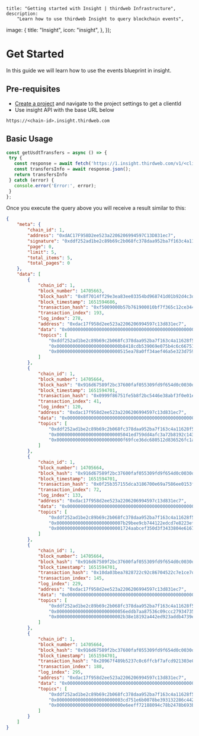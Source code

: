 
	title: "Getting started with Insight | thirdweb Infrastructure",
	description:
		"Learn how to use thirdweb Insight to query blockchain events",
  image: {
    title: "Insight",
    icon: "insight",
  },
});

# Get Started

In this guide we will learn how to use the events blueprint in insight.

## Pre-requisites

- [Create a project](https://thirdweb.com/team) and navigate to the project settings to get a clientId
- Use insight API with the base URL below

```
https://<chain-id>.insight.thirdweb.com
```

## Basic Usage
```typescript
const getUsdtTransfers = async () => {
 try {
   const response = await fetch('https://1.insight.thirdweb.com/v1/<client-id>/events/0xdAC17F958D2ee523a2206206994597C13D831ec7/Transfer(address,address,uint256)?limit=5');
   const transfersInfo = await response.json();
   return transfersInfo
 } catch (error) {
   console.error('Error:', error);
 }
};
```

Once you execute the query above you will receive a result similar to this:

```json
{
    "meta": {
        "chain_id": 1,
        "address": "0xdAC17F958D2ee523a2206206994597C13D831ec7",
        "signature": "0xddf252ad1be2c89b69c2b068fc378daa952ba7f163c4a11628f55a4df523b3ef",
        "page": 0,
        "limit": 5,
        "total_items": 5,
        "total_pages": 0
    },
    "data": [
        {
            "chain_id": 1,
            "block_number": 14705663,
            "block_hash": "0x8f7014ff29e3ea83ee03354bd968741d01b92d4c3ddf02bfa5121465b8240736",
            "block_timestamp": 1651594686,
            "transaction_hash": "0xf5009000b57b761900010bf7f365c12ce34438ac3afdef9778b46055c26353b3",
            "transaction_index": 193,
            "log_index": 278,
            "address": "0xdac17f958d2ee523a2206206994597c13d831ec7",
            "data": "0x0000000000000000000000000000000000000000000000000000000005f5e100",
            "topics": [
                "0xddf252ad1be2c89b69c2b068fc378daa952ba7f163c4a11628f55a4df523b3ef",
                "0x000000000000000000000000b8418cdb539069e075b4c6c6675114879ffd441b",
                "0x000000000000000000000000515ea78a0ff34aef46a5e323d759935e05de4827"
            ]
        },
        {
            "chain_id": 1,
            "block_number": 14705664,
            "block_hash": "0x916d67589f2bc37600faf055309fd9f654d0c0030df35d31c04e22fef8d24ff2",
            "block_timestamp": 1651594701,
            "transaction_hash": "0x0999f86751fe5b8f2bc5446e38abf3f0e01ee1c7ff5ce6288abbea506ac3cebf",
            "transaction_index": 41,
            "log_index": 120,
            "address": "0xdac17f958d2ee523a2206206994597c13d831ec7",
            "data": "0x0000000000000000000000000000000000000000000000000000000014dc9380",
            "topics": [
                "0xddf252ad1be2c89b69c2b068fc378daa952ba7f163c4a11628f55a4df523b3ef",
                "0x0000000000000000000000005041ed759dd4afc3a72b8192c143f72f4724081a",
                "0x0000000000000000000000000f69fce36dc680512d836526fc1abb9cd6bdcdd4"
            ]
        },
        {
            "chain_id": 1,
            "block_number": 14705664,
            "block_hash": "0x916d67589f2bc37600faf055309fd9f654d0c0030df35d31c04e22fef8d24ff2",
            "block_timestamp": 1651594701,
            "transaction_hash": "0x0f25b357155dca3186700e69a7586ee0153f1d7d75304a158aab9be210b31a56",
            "transaction_index": 72,
            "log_index": 133,
            "address": "0xdac17f958d2ee523a2206206994597c13d831ec7",
            "data": "0x0000000000000000000000000000000000000000000000000000000643e6c140",
            "topics": [
                "0xddf252ad1be2c89b69c2b068fc378daa952ba7f163c4a11628f55a4df523b3ef",
                "0x0000000000000000000000007b29bee9cb744122edcd7e8223efcdf8d8d8e0a4",
                "0x0000000000000000000000001724aabcef350d3f3433804e6167d4c4137aab01"
            ]
        },
        {
            "chain_id": 1,
            "block_number": 14705664,
            "block_hash": "0x916d67589f2bc37600faf055309fd9f654d0c0030df35d31c04e22fef8d24ff2",
            "block_timestamp": 1651594701,
            "transaction_hash": "0x10da03bea7828722c92c86704522c7e1ce7dd2947d633ec6c1fb36680cb256e5",
            "transaction_index": 145,
            "log_index": 229,
            "address": "0xdac17f958d2ee523a2206206994597c13d831ec7",
            "data": "0x00000000000000000000000000000000000000000000000000000000163d3a0d",
            "topics": [
                "0xddf252ad1be2c89b69c2b068fc378daa952ba7f163c4a11628f55a4df523b3ef",
                "0x00000000000000000000000056eddb7aa87536c09ccc2793473599fd21a8b17f",
                "0x0000000000000000000000002b38e18192a442ed923addb4739e0a7724945d3c"
            ]
        },
        {
            "chain_id": 1,
            "block_number": 14705664,
            "block_hash": "0x916d67589f2bc37600faf055309fd9f654d0c0030df35d31c04e22fef8d24ff2",
            "block_timestamp": 1651594701,
            "transaction_hash": "0x20967f489b5237c0c6ffcbf7afcd921303e0db9e49382f9dc37809874e674b8b",
            "transaction_index": 188,
            "log_index": 295,
            "address": "0xdac17f958d2ee523a2206206994597c13d831ec7",
            "data": "0x0000000000000000000000000000000000000000000000000000000011b9e2b6",
            "topics": [
                "0xddf252ad1be2c89b69c2b068fc378daa952ba7f163c4a11628f55a4df523b3ef",
                "0x0000000000000000000000003cd751e6b0078be393132286c442345e5dc49699",
                "0x0000000000000000000000000e6eeff72188094c78b2478b693bbdbf9b13aaac"
            ]
        }
    ]
}
```
